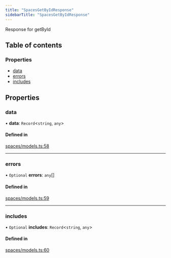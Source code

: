 ```yaml
---
title: "SpacesGetByIdResponse"
sidebarTitle: "SpacesGetByIdResponse"
---
```


Response for getById

## Table of contents

### Properties

- [data](/xdks/typescript/reference/interfaces/SpacesGetByIdResponse#data)
- [errors](/xdks/typescript/reference/interfaces/SpacesGetByIdResponse#errors)
- [includes](/xdks/typescript/reference/interfaces/SpacesGetByIdResponse#includes)

## Properties

### data

• **data**: `Record`\<`string`, `any`\>

#### Defined in

[spaces/models.ts:58](https://github.com/xdevplatform/xdk/blob/298ca9350d035e40e7c8ee0753c50052819a41e2/xdk/typescript/src/spaces/models.ts#L58)

___

### errors

• `Optional` **errors**: `any`[]

#### Defined in

[spaces/models.ts:59](https://github.com/xdevplatform/xdk/blob/298ca9350d035e40e7c8ee0753c50052819a41e2/xdk/typescript/src/spaces/models.ts#L59)

___

### includes

• `Optional` **includes**: `Record`\<`string`, `any`\>

#### Defined in

[spaces/models.ts:60](https://github.com/xdevplatform/xdk/blob/298ca9350d035e40e7c8ee0753c50052819a41e2/xdk/typescript/src/spaces/models.ts#L60)
